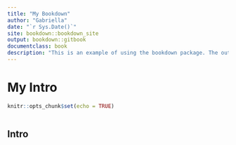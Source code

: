 ```yaml
---
title: "My Bookdown"
author: "Gabriella"
date: "`r Sys.Date()`"
site: bookdown::bookdown_site
output: bookdown::gitbook
documentclass: book
description: "This is an example of using the bookdown package. The output format for this example is bookdown::gitbook."
---
```


# My Intro {-}
```r

knitr::opts_chunk$set(echo = TRUE)



```

## Intro


